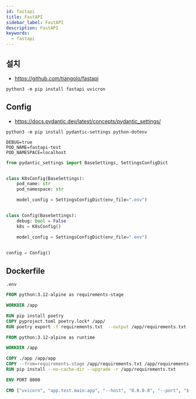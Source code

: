 ```yaml
---
id: fastapi
title: FastAPI
sidebar_label: FastAPI
description: FastAPI
keywords:
  - fastapi
---
```


## 설치

- https://github.com/tiangolo/fastapi

```shell
python3 -m pip install fastapi uvicron
```

## Config

- https://docs.pydantic.dev/latest/concepts/pydantic_settings/

```shell
python3 -m pip install pydantic-settings python-dotenv
```

```shell title=".env"
DEBUG=true
POD_NAME=fastapi-test
POD_NAMESPACE=localhost
```

```python title="app/config.py"
from pydantic_settings import BaseSettings, SettingsConfigDict


class K8sConfig(BaseSettings):
    pod_name: str
    pod_namespace: str

    model_config = SettingsConfigDict(env_file=".env")


class Config(BaseSettings):
    debug: bool = False
    k8s = K8sConfig()

    model_config = SettingsConfigDict(env_file=".env")


config = Config()
```

## Dockerfile

```shell title=".dockerignore"
.env
```

```dockerfile title="Dockerfile"
FROM python:3.12-alpine as requirements-stage

WORKDIR /app

RUN pip install poetry
COPY pyproject.toml poetry.lock* /app/
RUN poetry export -f requirements.txt  --output /app/requirements.txt --without-hashes

FROM python:3.12-alpine as runtime

WORKDIR /app

COPY ./app /app/app
COPY --from=requirements-stage /app/requirements.txt /app/requirements.txt
RUN pip install --no-cache-dir --upgrade -r /app/requirements.txt

ENV PORT 8000

CMD ["uvicorn", "app.test.main:app", "--host", "0.0.0.0", "--port", "${PORT}", "--no-access-log", "--no-use-colors"]
```
